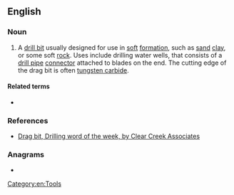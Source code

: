==English==
{{rfi|en}}

===Noun===
{{en-noun}}

# A [[drill bit]] usually designed for use in [[soft]] [[formation]], such as [[sand]] [[clay]], or some soft [[rock]]. Uses include drilling water wells, that consists of a [[drill pipe]] [[connector]] attached to blades on the end. The cutting edge of the drag bit is often [[tungsten carbide]].

====Related terms====
* {{l|en|chevron bit}}

===References===
* [https://web.archive.org/web/20071217034553/http://www.clearcreekassociates.com/wordarchive/dragbit.htm Drag bit, Drilling word of the week, by Clear Creek Associates]

===Anagrams===
* {{anagrams|en|a=abdgirt|dirt bag|dirtbag}}

[[Category:en:Tools]]